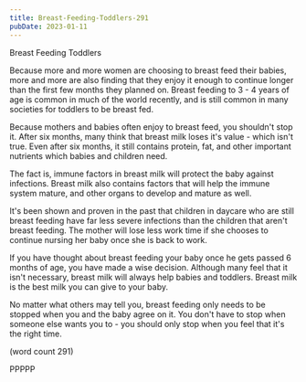 ```yaml
---
title: Breast-Feeding-Toddlers-291
pubDate: 2023-01-11
---
```


Breast Feeding Toddlers

Because more and more women are choosing to breast
feed their babies, more and more are also finding
that they enjoy it enough to continue longer than
the first few months they planned on.  Breast
feeding to 3 - 4 years of age is common in much
of the world recently, and is still common in
many societies for toddlers to be breast fed.

Because mothers and babies often enjoy to breast
feed, you shouldn't stop it.  After six months,
many think that breast milk loses it's value -
which isn't true.  Even after six months, it 
still contains protein, fat, and other important
nutrients which babies and children need.

The fact is, immune factors in breast milk will
protect the baby against infections.  Breast
milk also contains factors that will help the 
immune system mature, and other organs to develop
and mature as well.

It's been shown and proven in the past that 
children in daycare who are still breast feeding
have far less severe infections than the 
children that aren't breast feeding.  The mother
will lose less work time if she chooses to 
continue nursing her baby once she is back to
work.

If you have thought about breast feeding your
baby once he gets passed 6 months of age, you 
have made a wise decision.  Although many feel
that it isn't necessary, breast milk will always
help babies and toddlers.  Breast milk is the
best milk you can give to your baby.

No matter what others may tell you, breast feeding
only needs to be stopped when you and the baby
agree on it.  You don't have to stop when someone
else wants you to - you should only stop when 
you feel that it's the right time.

(word count 291)

PPPPP